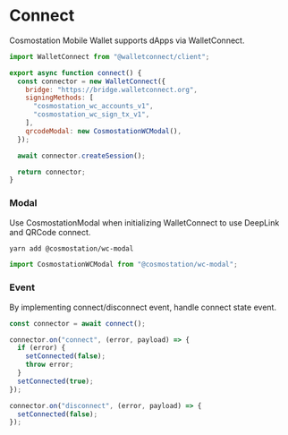 # Connect

Cosmostation Mobile Wallet supports dApps via WalletConnect.

```js
import WalletConnect from "@walletconnect/client";

export async function connect() {
  const connector = new WalletConnect({
    bridge: "https://bridge.walletconnect.org",
    signingMethods: [
      "cosmostation_wc_accounts_v1",
      "cosmostation_wc_sign_tx_v1",
    ],
    qrcodeModal: new CosmostationWCModal(),
  });

  await connector.createSession();

  return connector;
}
```

### Modal

Use CosmostationModal when initializing WalletConnect to use DeepLink and QRCode connect.

```bash filename="install"
yarn add @cosmostation/wc-modal
```

```js
import CosmostationWCModal from "@cosmostation/wc-modal";
```

### Event

By implementing connect/disconnect event, handle connect state event.

```js
const connector = await connect();

connector.on("connect", (error, payload) => {
  if (error) {
    setConnected(false);
    throw error;
  }
  setConnected(true);
});

connector.on("disconnect", (error, payload) => {
  setConnected(false);
});
```
